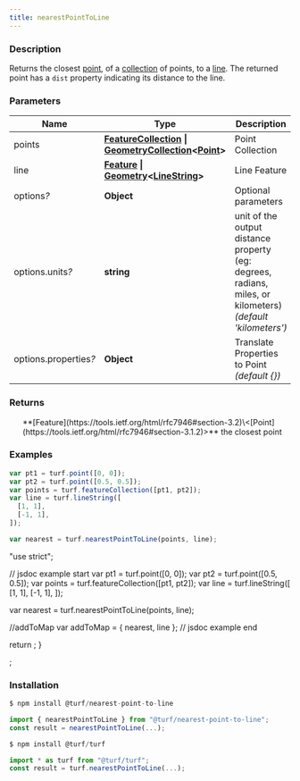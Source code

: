 ```yaml
---
title: nearestPointToLine
---
```


    
### Description

Returns the closest [point](https://tools.ietf.org/html/rfc7946#section-3.1.2), of a [collection](https://tools.ietf.org/html/rfc7946#section-3.3) of points,
to a [line](https://tools.ietf.org/html/rfc7946#section-3.1.4). The returned point has a `dist` property indicating its distance to the line.

### Parameters

| Name                       | Type                                                                                                                                                                                                             | Description                                                                                                |
| -------------------------- | ---------------------------------------------------------------------------------------------------------------------------------------------------------------------------------------------------------------- | ---------------------------------------------------------------------------------------------------------- |
| points                     | **[FeatureCollection](https://tools.ietf.org/html/rfc7946#section-3.3) \| [GeometryCollection](https://tools.ietf.org/html/rfc7946#section-3.1.8)\<[Point](https://tools.ietf.org/html/rfc7946#section-3.1.2)>** | Point Collection                                                                                           |
| line                       | **[Feature](https://tools.ietf.org/html/rfc7946#section-3.2) \| [Geometry](https://tools.ietf.org/html/rfc7946#section-3.1)\<[LineString](https://tools.ietf.org/html/rfc7946#section-3.1.4)>**                  | Line Feature                                                                                               |
| options<i>?</i>            | **Object**                                                                                                                                                                                                       | Optional parameters                                                                                        |
| options.units<i>?</i>      | **string**                                                                                                                                                                                                       | unit of the output distance property (eg: degrees, radians, miles, or kilometers) _(default 'kilometers')_ |
| options.properties<i>?</i> | **Object**                                                                                                                                                                                                       | Translate Properties to Point _(default \{})_                                                              |

### Returns

<ul>
  **[Feature](https://tools.ietf.org/html/rfc7946#section-3.2)\<[Point](https://tools.ietf.org/html/rfc7946#section-3.1.2)>** the closest point

</ul>

### Examples

```javascript
var pt1 = turf.point([0, 0]);
var pt2 = turf.point([0.5, 0.5]);
var points = turf.featureCollection([pt1, pt2]);
var line = turf.lineString([
  [1, 1],
  [-1, 1],
]);

var nearest = turf.nearestPointToLine(points, line);
```

  "use strict";

  // jsdoc example start
  var pt1 = turf.point([0, 0]);
  var pt2 = turf.point([0.5, 0.5]);
  var points = turf.featureCollection([pt1, pt2]);
  var line = turf.lineString([
    [1, 1],
    [-1, 1],
  ]);

  var nearest = turf.nearestPointToLine(points, line);

  //addToMap
  var addToMap = { nearest, line };
  // jsdoc example end

  return <ExampleMap addToMap={addToMap} />;
}

<Map0 />;

### Installation

```javascript
$ npm install @turf/nearest-point-to-line

import { nearestPointToLine } from "@turf/nearest-point-to-line";
const result = nearestPointToLine(...);
```

```javascript
$ npm install @turf/turf

import * as turf from "@turf/turf";
const result = turf.nearestPointToLine(...);
```
